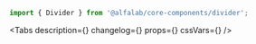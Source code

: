 

<Meta
    title='Компоненты/Divider'
    component={Divider}
/>

<!-- Canvas -->

<Story name='Divider'>
    <div>
        <div style={{height: 24, margin: '8px 0', backgroundColor: '#eeeff1'}} />
        <Divider />
        <div style={{height: 24, margin: '8px 0', backgroundColor: '#eeeff1'}} />
    </div>
</Story>

<!-- Docs -->

<ComponentHeader
    name='Divider'
    version={version}
    package='@alfalab/core-components/divider'
    stage={2}
/>

```jsx
import { Divider } from '@alfalab/core-components/divider';
```

<Tabs
    description={<Description />}
    changelog={<Changelog />}
    props={<Props of={DividerTS} />}
    cssVars={<CssVars css={styles} />}
/>
